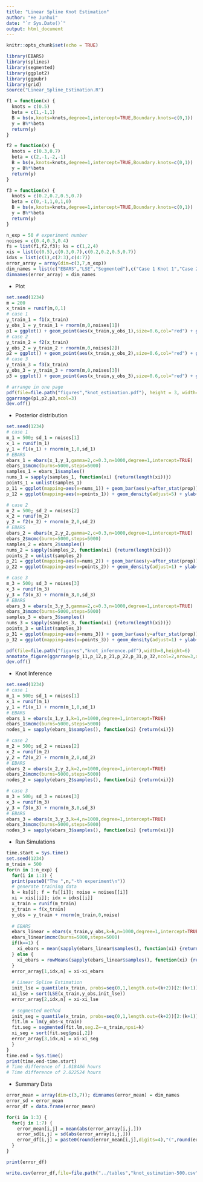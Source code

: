 ```yaml
---
title: "Linear Spline Knot Estimation"
author: "He Junhui"
date: "`r Sys.Date()`"
output: html_document
---
```


```r
knitr::opts_chunk$set(echo = TRUE)
```

```r
library(EBARS)
library(splines)
library(segmented)
library(ggplot2)
library(ggpubr)
library(grid)
source("Linear_Spline_Estimation.R")
```

```r
f1 = function(x) {
  knots = c(0.5)
  beta = c(1,-1,1)
  B = bs(x,knots=knots,degree=1,intercept=TRUE,Boundary.knots=c(0,1))
  y = B%*%beta
  return(y)
}

f2 = function(x) {
  knots = c(0.3,0.7)
  beta = c(2,-1,-2,-1)
  B = bs(x,knots=knots,degree=1,intercept=TRUE,Boundary.knots=c(0,1))
  y = B%*%beta
  return(y)
}

f3 = function(x) {
  knots = c(0.2,0.2,0.5,0.7)
  beta = c(0,-1,1,0,1,0)
  B = bs(x,knots=knots,degree=1,intercept=TRUE,Boundary.knots=c(0,1))
  y = B%*%beta
  return(y)
}
```

```r
n_exp = 50 # experiment number
noises = c(0.4,0.3,0.4)
fs = list(f1,f2,f3); ks = c(1,2,4)
xis = list(c(0.5),c(0.3,0.7),c(0.2,0.2,0.5,0.7))
idxs = list(c(1),c(2:3),c(4:7))
error_array = array(dim=c(3,7,n_exp))
dim_names = list(c("EBARS","LSE","Segmented"),c("Case 1 Knot 1","Case 2 Knot 1","Case 2 Knot 2","Case 3 Knot 1","Case 3 Knot 2","Case 3 Knot 3","Case 3 Knot 4"))
dimnames(error_array) = dim_names
```

+ Plot

```r
set.seed(1234)
m = 200
x_train = runif(m,0,1)
# case 1
y_train_1 = f1(x_train)
y_obs_1 = y_train_1 + rnorm(m,0,noises[1])
p1 = ggplot() + geom_point(aes(x_train,y_obs_1),size=0.6,col="red") + geom_line(aes(x_train,y_train_1)) + theme(axis.title.x=element_blank(),axis.title.y=element_blank())
# case 2
y_train_2 = f2(x_train)
y_obs_2 = y_train_2 + rnorm(m,0,noises[2])
p2 = ggplot() + geom_point(aes(x_train,y_obs_2),size=0.6,col="red") + geom_line(aes(x_train,y_train_2)) + theme(axis.title.x=element_blank(),axis.title.y=element_blank())
# case 3 
y_train_3 = f3(x_train)
y_obs_3 = y_train_3 + rnorm(m,0,noises[3])
p3 = ggplot() + geom_point(aes(x_train,y_obs_3),size=0.6,col="red") + geom_line(aes(x_train,y_train_3)) + theme(axis.title.x=element_blank(),axis.title.y=element_blank())

# arrange in one page
pdf(file=file.path("figures","knot_estimation.pdf"), height = 3, width=10.5)
ggarrange(p1,p2,p3,ncol=3)
dev.off()
```

+ Posterior distribution

```r
set.seed(1234)
# case 1
m_1 = 500; sd_1 = noises[1]
x_1 = runif(m_1)
y_1 = f1(x_1) + rnorm(m_1,0,sd_1)
# EBARS
ebars_1 = ebars(x_1,y_1,gamma=2,c=0.3,n=1000,degree=1,intercept=TRUE)
ebars_1$mcmc(burns=5000,steps=5000)
samples_1 = ebars_1$samples()
nums_1 = sapply(samples_1, function(xi) {return(length(xi))})
points_1 = unlist(samples_1)
p_11 = ggplot(mapping=aes(x=nums_1)) + geom_bar(aes(y=after_stat(prop)), width = 0.6) + ylab("") + xlab("") + geom_vline(aes(xintercept=mean(nums_1)), color="red", linetype="dashed") + scale_x_discrete(limits=factor(1:5))
p_12 = ggplot(mapping=aes(x=points_1)) + geom_density(adjust=5) + ylab("") + xlab("") + xlim(0, 1)

# case 2
m_2 = 500; sd_2 = noises[2]
x_2 = runif(m_2)
y_2 = f2(x_2) + rnorm(m_2,0,sd_2)
# EBARS
ebars_2 = ebars(x_2,y_2,gamma=2,c=0.3,n=1000,degree=1,intercept=TRUE)
ebars_2$mcmc(burns=5000,steps=5000)
samples_2 = ebars_2$samples()
nums_2 = sapply(samples_2, function(xi) {return(length(xi))})
points_2 = unlist(samples_2)
p_21 = ggplot(mapping=aes(x=nums_2)) + geom_bar(aes(y=after_stat(prop)), width = 0.6) + ylab("") + xlab("") + geom_vline(aes(xintercept=mean(nums_2)), color="red", linetype="dashed") + scale_x_discrete(limits=factor(1:5))
p_22 = ggplot(mapping=aes(x=points_2)) + geom_density(adjust=1) + ylab("") + xlab("") + xlim(0, 1)

# case 3
m_3 = 500; sd_3 = noises[3]
x_3 = runif(m_3)
y_3 = f3(x_3) + rnorm(m_3,0,sd_3)
# EBARS
ebars_3 = ebars(x_3,y_3,gamma=2,c=0.3,n=1000,degree=1,intercept=TRUE)
ebars_3$mcmc(burns=5000,steps=5000)
samples_3 = ebars_3$samples()
nums_3 = sapply(samples_3, function(xi) {return(length(xi))})
points_3 = unlist(samples_3)
p_31 = ggplot(mapping=aes(x=nums_3)) + geom_bar(aes(y=after_stat(prop)), width = 0.6) + ylab("") + xlab("") + geom_vline(aes(xintercept=mean(nums_3)), color="red", linetype="dashed") + scale_x_discrete(limits=factor(1:5))
p_32 = ggplot(mapping=aes(x=points_3)) + geom_density(adjust=1) + ylab("") + xlab("") + xlim(0, 1)

pdf(file=file.path("figures","knot_inference.pdf"),width=8,height=6)
annotate_figure(ggarrange(p_11,p_12,p_21,p_22,p_31,p_32,ncol=2,nrow=3,align="hv"),top="",left="")
dev.off()
```

+ Knot Inference

```r
set.seed(1234)
# case 1
m_1 = 500; sd_1 = noises[1]
x_1 = runif(m_1)
y_1 = f1(x_1) + rnorm(m_1,0,sd_1)
# EBARS
ebars_1 = ebars(x_1,y_1,k=1,n=1000,degree=1,intercept=TRUE)
ebars_1$mcmc(burns=5000,steps=5000)
nodes_1 = sapply(ebars_1$samples(), function(xi) {return(xi)})

# case 2
m_2 = 500; sd_2 = noises[2]
x_2 = runif(m_2)
y_2 = f2(x_2) + rnorm(m_2,0,sd_2)
# EBARS
ebars_2 = ebars(x_2,y_2,k=2,n=1000,degree=1,intercept=TRUE)
ebars_2$mcmc(burns=5000,steps=5000)
nodes_2 = sapply(ebars_2$samples(), function(xi) {return(xi)})

# case 3
m_3 = 500; sd_3 = noises[3]
x_3 = runif(m_3)
y_3 = f3(x_3) + rnorm(m_3,0,sd_3)
# EBARS
ebars_3 = ebars(x_3,y_3,k=4,n=1000,degree=1,intercept=TRUE)
ebars_3$mcmc(burns=5000,steps=5000)
nodes_3 = sapply(ebars_3$samples(), function(xi) {return(xi)})
```

+ Run Simulations

```r
time.start = Sys.time()
set.seed(1234)
m_train = 500
for(n in 1:n_exp) {
  for(i in 1:3) {
  print(paste0("The ",n,"-th experiment\n"))
  # generate training data
  k = ks[i]; f = fs[[i]]; noise = noises[[i]]
  xi = xis[[i]]; idx = idxs[[i]]
  x_train = runif(m_train)
  y_train = f(x_train)
  y_obs = y_train + rnorm(m_train,0,noise)
  
  # EBARS
  ebars_linear = ebars(x_train,y_obs,k=k,n=1000,degree=1,intercept=TRUE)
  ebars_linear$mcmc(burns=5000,steps=5000)
  if(k==1) {
    xi_ebars = mean(sapply(ebars_linear$samples(), function(xi) {return(xi)}))
  } else {
    xi_ebars = rowMeans(sapply(ebars_linear$samples(), function(xi) {return(xi)}))
  }
  error_array[1,idx,n] = xi-xi_ebars
  
  # Linear Spline Estimation
  init_lse = quantile(x_train, probs=seq(0,1,length.out=(k+2))[2:(k+1)])
  xi_lse = sort(LSE(x_train,y_obs,init_lse))
  error_array[2,idx,n] = xi-xi_lse
  
  # segmented method
  init_seg = quantile(x_train, probs=seq(0,1,length.out=(k+2))[2:(k+1)])
  fit.lm = lm(y_obs~x_train)
  fit.seg = segmented(fit.lm,seg.Z=~x_train,npsi=k)
  xi_seg = sort(fit.seg$psi[,2])
  error_array[3,idx,n] = xi-xi_seg
  }
}
time.end = Sys.time()
print(time.end-time.start)
# Time difference of 1.018486 hours
# Time difference of 2.022524 hours
```

+ Summary Data

```r
error_mean = array(dim=c(3,7)); dimnames(error_mean) = dim_names
error_sd = error_mean
error_df = data.frame(error_mean)

for(i in 1:3) {
  for(j in 1:7) {
    error_mean[i,j] = mean(abs(error_array[i,j,]))
    error_sd[i,j] = sd(abs(error_array[i,j,]))
    error_df[i,j] = paste0(round(error_mean[i,j],digits=4),"(",round(error_sd[i,j],digits=4),")")
  }
}

print(error_df)
```

```r
write.csv(error_df,file=file.path("../tables","knot_estimation-500.csv"))
```


